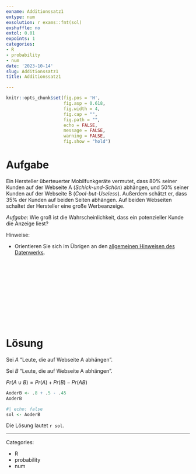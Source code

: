```yaml
---
exname: Additionssatz1
extype: num
exsolution: r exams::fmt(sol)
exshuffle: no
extol: 0.01
expoints: 1
categories:
- R
- probability
- num
date: '2023-10-14'
slug: Additionssatz1
title: Additionssatz1

---
```




```r
knitr::opts_chunk$set(fig.pos = 'H',
                      fig.asp = 0.618,
                      fig.width = 4,
                      fig.cap = "", 
                      fig.path = "",
                      echo = FALSE,
                      message = FALSE,
                      warning = FALSE,
                      fig.show = "hold")
```







# Aufgabe


Ein Hersteller überteuerter Mobilfunkgeräte vermutet, dass 80% seiner Kunden auf der Webseite A (*Schick-und-Schön*) abhängen, und 50% seiner Kunden auf der Webseite B (*Cool-but-Useless*). Außerdem schätzt er, dass 35% der Kunden auf beiden Seiten abhängen.
Auf beiden Webseiten schaltet der Hersteller eine große Werbeanzeige.

*Aufgabe*: Wie groß ist die Wahrscheinlichkeit, dass ein potenzieller Kunde die Anzeige liest?


Hinweise:

- Orientieren Sie sich im Übrigen an den [allgemeinen Hinweisen des Datenwerks](https://datenwerk.netlify.app/hinweise).




</br>
</br>
</br>
</br>
</br>
</br>
</br>
</br>
</br>
</br>

# Lösung

Sei $A$ "Leute, die auf Webseite A abhängen".

Sei $B$ "Leute, die auf Webseite A abhängen".

$Pr(A \cup B) = Pr(A) + Pr(B) - Pr(AB)$


```r
AoderB <- .8 + .5 - .45
AoderB
```


```r
#| echo: false
sol <- AoderB
```


Die Lösung lautet ``r sol``.




---

Categories: 

- R
- probability
- num

